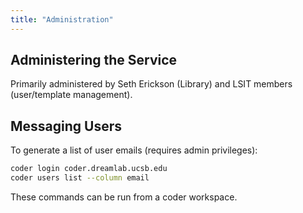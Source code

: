 ```yaml
---
title: "Administration"
---
```


## Administering the Service

Primarily administered by Seth Erickson (Library) and LSIT members (user/template management).

## Messaging Users

To generate a list of user emails (requires admin privileges):

```bash
coder login coder.dreamlab.ucsb.edu
coder users list --column email
```

These commands can be run from a coder workspace.
